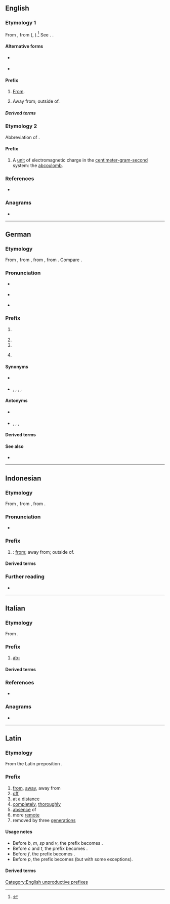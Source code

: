 {{also|Appendix:Variations of "ab"}}
==English==

===Etymology 1===
From {{bor|en|la|ab-}}, from {{der|en|ine-pro|*h₂epo||off, away}} ({{cog|en|off}}, {{m|en|of}}).<ref>{{R:CDOE|page=1}}
</ref> See {{cog|ine-pro|*apo-}}. {{doublet|en|apo-|off-}}.

====Alternative forms====
* {{l|en|a-}} {{qualifier|found if the root word started with ''m'', ''p'', or ''v''}}
* {{l|en|abs-}} {{qualifier|found if the root word started with ''c'' or ''t''}}

====Prefix====
{{en-prefix}}

# {{lb|en|non-productive}} [[from|From]].
#: {{prefixusex|en|sorb|absorb}}
# {{lb|en|non-productive}} Away from; outside of.
#: {{prefixusex|en|normal|abnormal}}
#: {{prefixusex|en|axial|abaxial}}

=====Derived terms=====
{{prefixsee|en}}

===Etymology 2===
Abbreviation of {{m|en|absolute}}.

====Prefix====
{{en-prefix}}

# {{lb|en|physics}} A [[unit]] of electromagnetic charge in the [[centimeter-gram-second]] system: the [[abcoulomb]].

===References===
<references/>
* {{R:OneLook}}

===Anagrams===
* {{anagrams|en|a=ab|-ba-|B. A.|B.A.|BA|Ba|ba|ba'}}

[[Category:English unproductive prefixes]]

----

==German==

===Etymology===
From {{m|de|ab}}, from {{der|de|gmh|[[abe]], [[ab]]}}, from {{der|de|goh|ab}}, from {{der|de|gem-pro|*ab}}. Compare {{cog|en|off-}}.

===Pronunciation===
* {{a|Standard German}} {{IPA|de|/ap/|[ʔäpʰ]}}
* {{a|Switzerland}} {{IPA|de|/ab̥/}}
* {{audio|de|De-ab-.ogg|Audio}}

===Prefix===
{{de-pref}}

# {{non-gloss definition|Separable verb prefix that indicates removal or quitting, [[off]], [[away]].}}
#: {{prefixusex|de|fahren|gloss1=to drive|abfahren|gloss2=to depart, drive away}}
#: {{prefixusex|de|spülen|gloss1=to rinse, wash|abspülen|gloss2=to rinse off, wash off}}
# {{non-gloss definition|Separable verb prefix that indicates a downward movement, [[down]].}}
# {{non-gloss definition|Separable verb prefix that indicates [[from]] or [[of]].}}
# {{non-gloss definition|Noun prefix that indicates [[deviation]] or being different from the source.}}
#: {{prefixusex|de|Art|gloss1=kind, sort|Abart|gloss2=variety, variant, anomality}}
#: {{prefixusex|de|Gott|gloss1=God|Abgott|gloss2=idol; god other than the true God}}
#: {{prefixusex|de|Laut|gloss1=sound|Ablaut|gloss2=[[ablaut]]; vowel gradation or alternation}}

====Synonyms====
* {{sense|off}} {{l|de|aus-}}
* {{sense|down}} {{l|de|hinab-}}, {{l|de|herab-}}, {{l|de|runter-}}, {{l|de|herunter-}}, {{l|de|hinunter-}}

====Antonyms====
* {{sense|on}} {{l|de|an-}}
* {{sense|up}} {{l|de|auf-}}, {{l|de|rauf-}}, {{l|de|hinauf-}}, {{l|de|herauf-}}

====Derived terms====
{{prefixsee|de}}

====See also====
* {{l|de|ab}}

----

==Indonesian==

===Etymology===
From {{bor|id|nl|ab-}}, from {{der|id|la|ab-}}, from {{der|id|ine-pro|*h₂epo||off, away}}.

===Pronunciation===
* {{IPA|id|[ap]}}

===Prefix===
{{head|id|prefix}}

# {{l|en|ab-}}: [[from]]; away from; outside of.

====Derived terms====
{{prefixsee|id}}

===Further reading===
* {{R:KBBI Daring}}

----

==Italian==

===Etymology===
From {{der|it|la|ab||from, away from}}.

===Prefix===
{{head|it|prefix}}

# [[#English|ab-]] {{gloss|away from; outside of}}

====Derived terms====
{{prefixsee|it|ab-}}

===References===
* {{R:it:Olivetti}}

===Anagrams===
* {{anagrams|it|a=ab|ba}}

----

==Latin==

===Etymology===
From the Latin preposition {{m|la|ab||from, away from, of}}.

===Prefix===
{{head|la|prefix}}

# [[from]], [[away]], away from
# [[off]]
# at a [[distance]]
# [[completely]], [[thoroughly]]
# [[absence]] of
# more [[remote]]
# removed by three [[generation]]s
#: {{m|la|abamita|'''ab'''amita|great-great-grandaunt}}
#: {{m|la|abavia|'''ab'''avia|great-great-grandmother}}
#: {{m|la|abavunculus|'''ab'''avunculus|great-great-granduncle}}
#: {{m|la|abavus|'''ab'''avus|great-great-grandfather}}
#: {{m|la|abmātertera|'''ab'''mātertera|great-great-grandaunt}}
#: {{m|la|abnepōs|'''ab'''nepōs|great-great-grandson}}
#: {{m|la|abneptis|'''ab'''neptis|great-great-granddaughter}}
#: {{m|la|absocer|'''ab'''socer|great-great-grandfather-in-law}}

====Usage notes====
* Before ''b'', ''m'', ''sp'' and ''v'', the prefix becomes {{m|la|ā-}}.
* Before ''c'' and ''t'', the prefix becomes {{m|la|abs-}}.
* Before ''f'', the prefix becomes {{m|la|au-}}.
* Before ''p'', the prefix becomes {{m|la|as-}} (but with some exceptions).

====Derived terms====
{{prefixsee|la}}